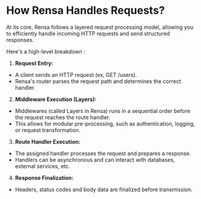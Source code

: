 # How Rensa Handles Requests?

At its core, Rensa follows a layered request processing model, allowing you to efficiently handle incoming HTTP requests and send structured responses.

Here's a high-level breakdown :

1. **Request Entry:**
  - A client sends an HTTP request (ex, GET /users).
  - Rensa's router parses the request path and determines the correct handler.
2. **Middleware Execution (Layers):**
  - Middlewares (called Layers in Rensa) runs in a sequential order before the request reaches the route handler.
  - This allows for modular pre-processing, such as authentication, logging, or request transformation.
3. **Route Handler Execution:**
  - The assigned handler processes the request and prepares a response.
  - Handlers can be asynchronous and can interact with databases, external services, etc.
4. **Response Finalization:**
  - Headers, status codes and body data are finalized before transmission.
